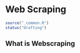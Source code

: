 # Web Scraping {#data-webscraping}

```r
source("_common.R")
status("drafting")
```

## What is Webscraping


